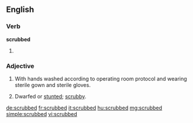 ==English==

===Verb===
'''scrubbed'''

# {{en-past of|scrub}}

===Adjective===
{{en-adj}}

# {{context|surgery|not comparable}} With hands washed according to operating room protocol and wearing sterile gown and sterile gloves.
# Dwarfed or [[stunted]]; [[scrubby]].

[[de:scrubbed]]
[[fr:scrubbed]]
[[it:scrubbed]]
[[hu:scrubbed]]
[[mg:scrubbed]]
[[simple:scrubbed]]
[[vi:scrubbed]]